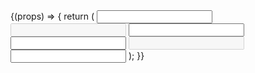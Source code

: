 


<Meta title="Molecules/Input" component={Input} />

<Canvas>
  <Story name="Variants">
    {(props) => {
      return (
        <Card>
          <CardBody>
            <Input {...props} mb={4} label="Primary" />
            <Input {...props} mb={4} label="Primary (disabled)" disabled />
            <Input
              {...props}
              mb={10}
              label="Primary (error)"
              error="This field is required"
            />
            <Input {...props} variant="secondary" label="Secondary" mb={4} />
            <Input
              {...props}
              variant="secondary"
              label="Secondary (disabled)"
              mb={4}
              disabled
            />
            <Input
              {...props}
              variant="secondary"
              label="Secondary (error)"
              error="This field is required"
            />
          </CardBody>
        </Card>
      );
    }}
  </Story>
</Canvas>
